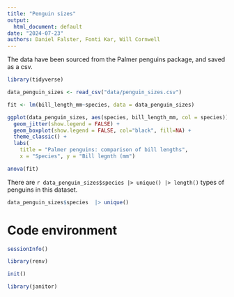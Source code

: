 ```yaml
---
title: "Penguin sizes"
output:
  html_document: default
date: "2024-07-23"
authors: Daniel Falster, Fonti Kar, Will Cornwell
---
```


The data have been sourced from the Palmer penguins package, and saved as a csv. 


```r
library(tidyverse)
```


```r
data_penguin_sizes <- read_csv("data/penguin_sizes.csv")
```


```r
fit <- lm(bill_length_mm~species, data = data_penguin_sizes)

ggplot(data_penguin_sizes, aes(species, bill_length_mm, col = species)) +
  geom_jitter(show.legend = FALSE) + 
  geom_boxplot(show.legend = FALSE, col="black", fill=NA) + 
  theme_classic() +
  labs(
    title = "Palmer penguins: comparison of bill lengths",
    x = "Species", y = "Bill legnth (mm")

anova(fit)
```


There are `r data_penguin_sizes$species |> unique() |> length()` types of penguins in this dataset.

```r
data_penguin_sizes$species  |> unique()
```

# Code environment

```r
sessionInfo()
```

```r
library(renv)

init()
```

```r
library(janitor)
```


